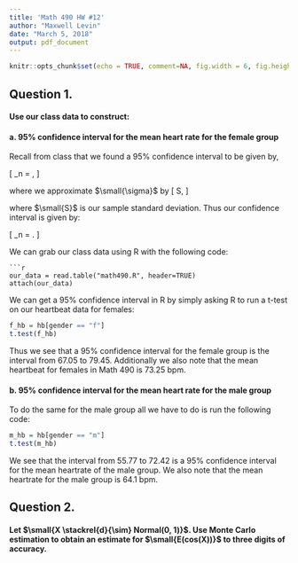 ```yaml
---
title: 'Math 490 HW #12'
author: "Maxwell Levin"
date: "March 5, 2018"
output: pdf_document
---
```


```r
knitr::opts_chunk$set(echo = TRUE, comment=NA, fig.width = 6, fig.height = 6, fig.align = "center")
```

## Question 1.

#### Use our class data to construct:

#### a. 95% confidence interval for the mean heart rate for the female group

Recall from class that we found a 95% confidence interval to be given by,

\[
  \overline{Y}_n = \pm 1.96\frac{\sigma}{\sqrt{n}},
\]

where we approximate $\small{\sigma}$ by 
\[
  \sigma \approx S,
\]

where $\small{S}$ is our sample standard deviation. Thus our confidence interval is given by: 

\[
  \overline{Y}_n = \pm 1.96\frac{S}{\sqrt{n}}.
\]


We can grab our class data using R with the following code:

```
```r
our_data = read.table("math490.R", header=TRUE)
attach(our_data)
```


We can get a 95% confidence interval in R by simply asking R to run a t-test on our heartbeat data for females:
```r
f_hb = hb[gender == "f"]
t.test(f_hb)
```

Thus we see that a 95% confidence interval for the female group is the interval from 67.05 to 79.45. Additionally we also note that the mean heartbeat for females in Math 490 is 73.25 bpm.

#### b. 95% confidence interval for the mean heart rate for the male group

To do the same for the male group all we have to do is run the following code:
```r
m_hb = hb[gender == "m"]
t.test(m_hb)
```


We see that the interval from 55.77 to 72.42 is a 95% confidence interval for the mean heartrate of the male group. We also note that the mean heartrate for the male group is 64.1 bpm.


## Question 2.

#### Let $\small{X \stackrel{d}{\sim} Normal(0, 1)}$. Use Monte Carlo estimation to obtain an estimate for $\small{E(cos(X))}$ to three digits of accuracy.

























